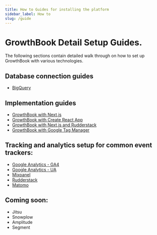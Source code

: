 ```yaml
---
title: How to Guides for installing the platform
sidebar_label: How to
slug: /guide
---
```


# GrowthBook Detail Setup Guides.

The following sections contain detailed walk through on how to set up GrowthBook with various technologies.

## Database connection guides

- [BigQuery](/guide/bigquery)

## Implementation guides

- [GrowthBook with Next.js](/guide/nextjs-and-growthbook)
- [GrowthBook with Create React App](/guide/create-react-app-and-growthbook)
- [GrowthBook with Next.js and Rudderstack](/guide/rudderstack-and-nextjs-with-growthbook)
- [GrowthBook with Google Tag Manager](/guide/google-tag-manager-and-growthbook)

## Tracking and analytics setup for common event trackers:

- [Google Analytics - GA4](/guide/GA4-google-analytics)
- [Google Analytics - UA](/guide/GA-universal-analytics)
- [Mixpanel](/guide/mixpanel)
- [Rudderstack](/guide/rudderstack)
- [Matomo](/guide/matomo)

## Coming soon:

- Jitsu
- Snowplow
- Amplitude
- Segment
